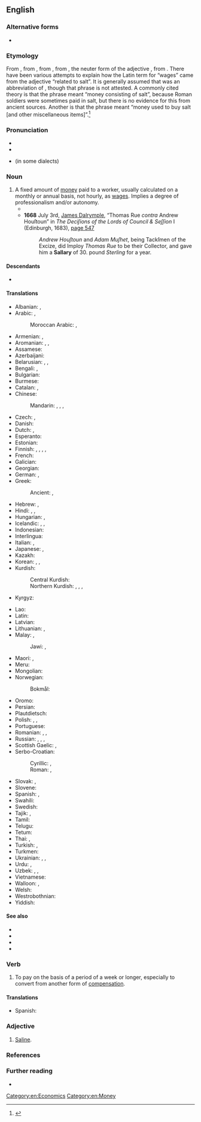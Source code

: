 ==English==

===Alternative forms===
* {{l|en|sallary}} {{qualifier|obsolete}}

===Etymology===
From {{inh|en|enm|salarie}}, from {{der|en|xno|salarie}}, from {{der|en|fro|salaire}}, from {{der|en|la|salārium||wages}}, the neuter form of the adjective {{m|la|salārius||related to salt}}, from {{m|la|sal||salt}}. There have been various attempts to explain how the Latin term for “wages” came from the adjective “related to salt”. It is generally assumed that {{m|la|salārium}} was an abbreviation of {{m|la|salārium [[argentum]]||salt money}}, though that phrase is not attested. A commonly cited theory is that the phrase meant “money consisting of salt”, because Roman soldiers were sometimes paid in salt, but there is no evidence for this from ancient sources. Another is that the phrase meant “money used to buy salt [and other miscellaneous items]”.<ref>{{cite-web|last1=Gainsford|first1=Peter|title=Salt and salary: were Roman soldiers paid in salt?|url=http://kiwihellenist.blogspot.co.uk/2017/01/salt-and-salary.html|work=Kiwi Hellenist: Modern Myths about the Ancient World|accessdate=11 January 2017}}</ref>

===Pronunciation===
* {{IPA|en|/ˈsælɚi/}}
* {{audio|en|en-us-salary.ogg|Audio (US)}}
* {{homophones|en|celery}} (in some dialects)

===Noun===
{{en-noun}}

# A fixed amount of [[money]] paid to a worker, usually calculated on a monthly or annual basis, not hourly, as [[wages]]. Implies a degree of professionalism and/or autonomy.
#* {{RQ:Shakespeare Hamlet|III|iii|passage=This is hire and '''salary''', not revenge.}}
#* '''1668''' July 3rd, [[w:James Dalrymple, 1st Viscount of Stair|James Dalrymple]], “Thomas Rue ''contra'' Andrew Houſtoun” in ''The Deciſions of the Lords of Council & Seſſion'' I (Edinburgh, 1683), <span class="plainlinks">[http://books.google.co.uk/books?id=7ApBAAAAcAAJ&pg=PA548&dq=%22correus%22&hl=en&sa=X&ei=BFYCT56sNs7Z8QOstrGlAQ&ved=0CHAQ6AEwCQ#v=onepage&q=%22correus%22&f=false page 547]</span>
#*: ''Andrew Houſtoun'' and ''Adam Muſhet'', being Tackſmen of the Excize, did Imploy ''Thomas Rue'' to be their Collector, and gave him a '''Sallary''' of 30. pound ''Sterling'' for a year.

====Descendants====
* {{desc|ja|サラリー|tr=sararī|bor=1}}

====Translations====
{{trans-top|fixed amount of money paid on monthly or annual basis}}
* Albanian: {{t+|sq|rrogë|f}}, {{t+|sq|pagë|f}}
* Arabic: {{t|ar|رَاتِب|m}}, {{t+|ar|أَجْر|m}}
*: Moroccan Arabic: {{qualifier|informal}} {{t|ary|كنزة|f|tr=kenza}}, {{t|ary|اجرة|f|tr=ejra}}
* Armenian: {{t+|hy|աշխատավարձ|sc=Armn}}, {{t+|hy|վաստակ|sc=Armn}}
* Aromanian: {{t|rup|arugã|f}}, {{t|rup|lufe}}, {{t|rup|platã}}
* Assamese: {{t|as|বেতন}}
* Azerbaijani: {{t|az|aylıq}}
* Belarusian: {{t|be|зарабо́тная пла́та|f|sc=Cyrl}}, {{t|be|зарпла́та|f|sc=Cyrl}}, {{t|be|акла́д|m|sc=Cyrl}}
* Bengali: {{t|bn|বেতন|sc=Beng}}, {{t|bn|উজরত}}
* Bulgarian: {{t+|bg|запла́та|f}}
* Burmese: {{t+|my|လုပ်ခ|sc=Mymr}}
* Catalan: {{t+|ca|salari|m}}, {{t+|ca|sou|m}}
* Chinese:
*: Mandarin: {{t+|cmn|薪金|tr=xīnjīn|sc=Hani}}, {{t+|cmn|薪水|tr=xīnshui|sc=Hani}}, {{t+|cmn|工資|sc=Hani}}, {{t+|cmn|工资|tr=gōngzī|sc=Hani}}
* Czech: {{t+|cs|plat|m}}, {{t+|cs|mzda|f}}
* Danish: {{t+|da|løn|c}}
* Dutch: {{t+|nl|salaris|n}}, {{t+|nl|loon|n}}
* Esperanto: {{t|eo|salajro}}
* Estonian: {{t+|et|palk}}
* Finnish: {{t+|fi|kuukausipalkka}} {{q|monthly}}, {{t+|fi|vuosipalkka}} {{q|yearly}}, {{t|fi|kiinteä palkka}} {{q|fixed}}, {{t+|fi|palkka}} {{q|usually monthly is meant}}, {{t+|fi|liksa}} {{q|informal}}
* French: {{t+|fr|salaire|m}}
* Galician: {{t+|gl|salario|m}}
* Georgian: {{t+|ka|ხელფასი}}
* German: {{t+|de|Gehalt|n}}, {{t+|de|Lohn|m}}
* Greek: {{t+|el|μισθός|m}}
*: Ancient: {{t|grc|μισθός|m}}, {{t|grc|ὀψώνιον|n}}
* Hebrew: {{t+|he|משכורת|f|tr=maskorét|alt=משכורת \ מַשְׂכֹּרֶת}}, {{t+|he|שָׂכָר|m|tr=sakhár}}
* Hindi: {{t+|hi|वेतन}}, {{t|hi|तनख़्वाह}}, {{t|hi|मासिक वेतन}}
* Hungarian: {{t+|hu|fizetés}}, {{t+|hu|bér}}
* Icelandic: {{t+|is|laun|n-p}}, {{t|is|föst laun|n-p}}, {{t+|is|kaup|n}}
* Indonesian: {{t+|id|gaji}}
* Interlingua: {{t+|ia|salario}}
* Italian: {{t+|it|stipendio|m}}, {{t+|it|salario|m}}
* Japanese: {{t|ja|サラリー|tr=sararī}}, {{t+|ja|給料|tr=きゅうりょう, kyūryō}}
* Kazakh: {{t+|kk|жалақы|sc=Cyrl}}
* Korean: {{t+|ko|급료}}, {{t+|ko|봉급}}, {{t+|ko|임금}}
* Kurdish:
*: Central Kurdish: {{t+|ckb|مەعاش}}
*: Northern Kurdish: {{t+|kmr|meaş|m}}, {{t+|kmr|miz|m}}, {{t+|kmr|muçe|m}}, {{t+|kmr|mehane|f}}
* Kyrgyz: {{t+|ky|айлык|sc=Cyrl}}
{{trans-mid}}
* Lao: {{t|lo|ຄ່າຈ້າງ}}
* Latin: {{t|la|salārium|n}}
* Latvian: {{t|lv|alga|f}}
* Lithuanian: {{t|lt|užmokestis|m}}, {{t+|lt|alga|f}}
* Malay: {{t+|ms|gaji}}, {{t|ms|ujrah}}
*: Jawi: {{t|ms|ݢاجي|sc=Arab}}, {{t|ms|اجره|sc=Arab}}
* Maori: {{t|mi|utu-ā-tau}} {{qualifier|annual}}, {{t|mi|utu ā-marama}} {{qualifier|monthly}}
* Meru: {{t|mer|muchaara}}
* Mongolian: {{t+|mn|цалин|sc=Cyrl}}
* Norwegian:
*: Bokmål: {{t+|nb|lønn|m|f}}
* Oromo: {{t|om|mindaa}}
* Persian: {{t+|fa|حقوق|tr=hoquq|sc=fa-Arab}}
* Plautdietsch: {{t|pdt|Jehault|m}}
* Polish: {{t+|pl|pensja|f}}, {{t+|pl|płaca|f}}, {{t+|pl|wynagrodzenie|n}}
* Portuguese: {{t+|pt|salário|m}}
* Romanian: {{t+|ro|salariu|n}}, {{t+|ro|leafă|f}}, {{t+|ro|plată}}
* Russian: {{t+|ru|за́работная пла́та|f}}, {{t+|ru|зарпла́та|f}}, {{t+|ru|жа́лование|n}}, {{t+|ru|окла́д|m|sc=Cyrl}}
* Scottish Gaelic: {{t|gd|tuarasdal|m}}, {{t|gd|tuarastal|f}}
* Serbo-Croatian:
*: Cyrillic: {{t|sh|плата|f}} {{qualifier|Bosnian, Serbian}}, {{t|sh|плаћа|f}} {{qualifier|Croatian}}
*: Roman: {{t+|sh|plata|f}} {{qualifier|Bosnian, Serbian}}, {{t+|sh|plaća|f}} {{qualifier|Croatian}}
* Slovak: {{t|sk|plat|m}}, {{t|sk|mzda|f}}
* Slovene: {{t+|sl|plača|f-p}}
* Spanish: {{t+|es|salario|m}}, {{t+|es|sueldo|m}}
* Swahili: {{t+|sw|mshahara}}
* Swedish: {{t+|sv|lön|c}}
* Tajik: {{t+|tg|маош}}, {{t|tg|моҳона}}
* Tamil: {{t+|ta|சம்பளம்}}
* Telugu: {{t+|te|జీతం}}
* Tetum: {{t|tet|saláriu}}
* Thai: {{t+|th|เงินเดือน}}, {{t|th|ค่าจ้าง}}
* Turkish: {{t+|tr|aylık}}, {{t+|tr|maaş}}
* Turkmen: {{t+|tk|aýlyk}}
* Ukrainian: {{t|uk|заробі́тна пла́та|f|sc=Cyrl}}, {{t|uk|зарпла́та|f|sc=Cyrl}}, {{t|uk|запла́та|f|sc=Cyrl}}
* Urdu: {{t|ur|ویتن|m|tr=vetan|sc=ur-Arab}}, {{t|ur|اجرت|f|tr=ajrat|sc=ur-Arab}}
* Uzbek: {{t+|uz|maosh}}, {{t+|uz|oylik}}, {{t+|uz|moyana}}
* Vietnamese: {{t+|vi|lương}}
* Walloon: {{t+|wa|traitmint|m}}, {{t|wa|salåre|m}}
* Welsh: {{t+|cy|cyflog|m}}
* Westrobothnian: {{t|gmq-bot|läga}}
* Yiddish: {{t|yi|שׂכירות|f|tr=skhires|sc=Hebr}}
{{trans-bottom}}

====See also====
* {{l|en|pay}}
* {{l|en|remuneration}}
* {{l|en|wage}}
* {{l|en|wages}}

===Verb===
{{en-verb}}

# To pay on the basis of a period of a week or longer, especially to convert from another form of [[compensation]].

====Translations====
{{trans-top}}
* Spanish: {{t+|es|salariar}}
{{trans-bottom}}

===Adjective===
{{en-adj}}

# {{lb|en|obsolete}} [[saline|Saline]].

===References===
<references />

===Further reading===
* {{projectlink|wikipedia}}

[[Category:en:Economics]]
[[Category:en:Money]]